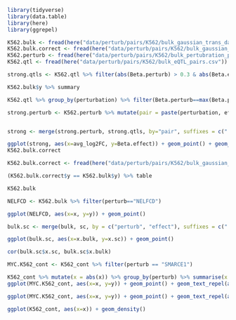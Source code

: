 ```r
library(tidyverse)
library(data.table)
library(here)
library(ggrepel)
```


```r
K562.bulk <- fread(here("data/perturb/pairs/K562/bulk_gaussian_trans_dat.csv"))
K562.bulk.correct <- fread(here("data/perturb/pairs/K562/bulk_gaussian_trans_dat.csv"))
K562.perturb <- fread(here("data/perturb/pairs/K562/bulk_pertubration_pairs.csv"))
K562.qtl <- fread(here("data/perturb/pairs/K562/bulk_eQTL_pairs.csv"))
```

```r
strong.qtls <- K562.qtl %>% filter(abs(Beta.perturb) > 0.3 & abs(Beta.effect) > 0.3) %>% mutate(pair = paste(perturbation, effect, sep="->"))

K562.bulk$y %>% summary

K562.qtl %>% group_by(perturbation) %>% filter(Beta.perturb==max(Beta.perturb)) %>% pull(Beta.effect) %>% summary

strong.perturb <- K562.perturb %>% mutate(pair = paste(perturbation, effect, sep="->")) %>% filter(pair %in% strong.qtls$pair)


strong <- merge(strong.perturb, strong.qtls, by="pair", suffixes = c(".perturb", ".qtl"))

ggplot(strong, aes(x=avg_log2FC, y=Beta.effect)) + geom_point() + geom_text_repel(aes(label=pair), size=2)
K562.bulk.correct
```


```r
K562.bulk.correct <- fread(here("data/perturb/pairs/K562/bulk_gaussian_trans_dat.csv"))

(K562.bulk.correct$y == K562.bulk$y) %>% table

K562.bulk
```





```r
NELFCD <- K562.bulk %>% filter(perturb=="NELFCD")

ggplot(NELFCD, aes(x=x, y=y)) + geom_point()
```


```r
bulk.sc <- merge(bulk, sc, by = c("perturb", "effect"), suffixes = c(".bulk", ".sc"))

ggplot(bulk.sc, aes(x=x.bulk, y=x.sc)) + geom_point()

cor(bulk.sc$x.sc, bulk.sc$x.bulk)
```


```r
MYC.K562_cont <- K562_cont %>% filter(perturb == "SMARCE1")

K562_cont %>% mutate(x = abs(x)) %>% group_by(perturb) %>% summarise(x = mean(x), num=length(effect)) %>% arrange(desc(x))
ggplot(MYC.K562_cont, aes(x=x, y=y)) + geom_point() + geom_text_repel(aes(label=effect), size=3)

```

```r
ggplot(MYC.K562_cont, aes(x=x, y=y)) + geom_point() + geom_text_repel(aes(label=effect), size=3)
```

```r
ggplot(K562_cont, aes(x=x)) + geom_density()
```



